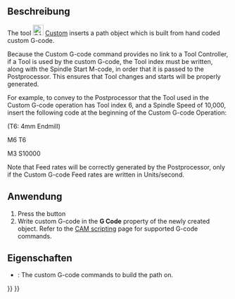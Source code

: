 <languages/>

{{Docnav
|[[CAM_Stop|Stop]]
|[[CAM_Probe|Probe]]
|[[CAM_Workbench|CAM]]
|IconL=CAM_Stop.svg
|IconR=CAM_Probe.svg
|IconC=Workbench_CAM.svg
}}

{{GuiCommand
|Name=CAM Custom
|MenuLocation=CAM → Supplemental Commands → Custom
|Workbenches=[[CAM_Workbench|CAM]]
}}

<span id="Description"></span>
==Beschreibung== 

The tool [[Image:CAM_Custom.svg|24px]] [[CAM_Custom|Custom]] inserts a path object which is built from hand coded custom G-code.

Because the Custom G-code command provides no link to a Tool Controller, if a Tool is used by the custom G-code, the Tool index must be written, along with the Spindle Start M-code, in order that it is passed to the Postprocessor. This ensures that Tool changes and starts will be properly generated.

For example, to convey to the Postprocessor that the Tool used in the Custom G-code operation has Tool index 6, and a Spindle Speed of 10,000, insert the following code at the beginning of the Custom G-code Operation:

(T6: 4mm Endmill)

M6 T6

M3 S10000

Note that Feed rates will be correctly generated by the Postprocessor, only if the Custom G-code Feed rates are written in Units/second.

<span id="Usage"></span>
==Anwendung== 

# Press the {{KEY|[[Image:CAM_Custom.svg|16px]] [[CAM_Custom|Custom]]}} button
# Write custom G-code in the '''G Code''' property of the newly created object. Refer to the [[CAM_scripting|CAM scripting]] page for supported G-code commands.

<span id="Properties"></span>
==Eigenschaften== 

* {{PropertyData|G Code}}: The custom G-code commands to build the path on.


{{Docnav
|[[CAM_Stop|Stop]]
|[[CAM_Probe|Probe]]
|[[CAM_Workbench|CAM]]
|IconL=CAM_Stop.svg
|IconR=CAM_Probe.svg
|IconC=Workbench_CAM.svg
}}

{{CAM_Tools_navi{{#translation:}}}}
{{Userdocnavi{{#translation:}}}}